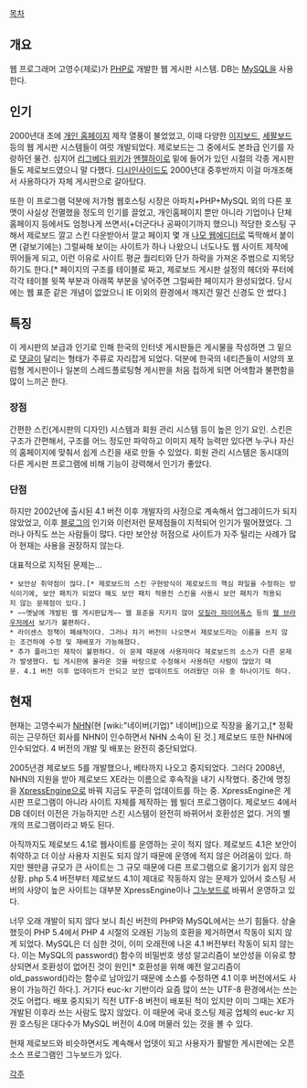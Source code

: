 [[목차]]
== 개요 ==
웹 프로그래머 고영수(제로)가 [[PHP]]로 개발한 웹 게시판 시스템. DB는 [[MySQL]]을 사용한다.

== 인기 ==
2000년대 초에 [[개인 홈페이지]] 제작 열풍이 불었었고, 이때 다양한 [[이지보드]], [[세팔보드]] 등의 웹 게시판 시스템들이 여럿 개발되었다. 제로보드는 그 중에서도 본좌급 인기를 자랑하던 물건. 심지어 [[리그베다 위키]]가 [[엔젤하이로]] 밑에 들어가 있던 시절의 각종 게시판들도 제로보드였으니 말 다했다. [[디시인사이드]]도 2000년대 중후반까지 이걸 마개조해서 사용하다가 자체 게시판으로 갈아탔다.

또한 이 프로그램 덕분에 저가형 웹호스팅 시장은 아파치+PHP+MySQL 외의 다른 포맷이 사실상 전멸했을 정도의 인기를 끌었고, 개인홈페이지 뿐만 아니라 기업이나 단체 홈페이지 등에서도 엄청나게 쓰면서(+더군다나 공짜이기까지 했으니) 적당한 호스팅 구해서 제로보드 깔고 스킨 다운받아서 깔고 페이지 몇 개 [[나모 웹에디터]]로 뚝딱해서 붙이면 (겉보기에는) 그럴싸해 보이는 사이트가 하나 나왔으니 너도나도 웹 사이트 제작에 뛰어들게 되고, 이런 이유로 사이트 평균 퀄리티와 단가 하락을 가져온 주범으로 지목당하기도 한다.[* 페이지의 구조를 테이블로 짜고, 제로보드 게시판 설정의 헤더와 푸터에 각각 테이블 윗쪽 부분과 아래쪽 부분을 넣어주면 그럴싸한 페이지가 완성되었다. 당시에는 웹 표준 같은 개념이 없었으니 IE 이외의 환경에서 깨지건 말건 신경도 안 썼다.]
== 특징 ==
이 게시판의 보급과 인기로 인해 한국의 인터넷 게시판들은 게시물을 작성하면 그 밑으로 [[댓글]]이 달리는 형태가 주류로 자리잡게 되었다. 덕분에 한국의 네티즌들이 서양의 포럼형 게시판이나 일본의 스레드플로팅형 게시판을 처음 접하게 되면 어색함과 불편함을 많이 느끼곤 한다.
=== 장점 ===
간편한 스킨(게시판의 디자인) 시스템과 회원 관리 시스템 등이 높은 인기 요인. 스킨은 구조가 간편해서, 구조를 어느 정도만 파악하고 이미지 제작 능력만 있다면 누구나 자신의 홈페이지에 맞춰서 쉽게 스킨을 새로 만들 수 있었다. 회원 관리 시스템은 동시대의 다른 게시판 프로그램에 비해 기능이 강력해서 인기가 좋았다.
=== 단점 ===
하지만 2002년에 출시된 4.1 버전 이후 개발자의 사정으로 계속해서 업그레이드가 되지 않았었고, 이후 [[블로그]]의 인기와 이런저런 문제점들이 지적되어 인기가 떨어졌었다. 그러나 아직도 쓰는 사람들이 많다. 다만 보안상 허점으로 사이트가 자주 털리는 사례가 많아 현재는 사용을 권장하지 않는다.

대표적으로 지적된 문제는…
 * 보안상 취약점이 많다.[* 제로보드의 스킨 구현방식이 제로보드의 핵심 파일을 수정하는 방식이기에, 보안 패치가 되었다 해도 보안 패치 적용전 스킨을 사용시 보안 패치가 적용되지 않는 문제점이 있다.]
 * ~~옛날에 개발된 웹 게시판답게~~ 웹 표준을 지키지 않아 [[모질라 파이어폭스]] 등의 [[웹 브라우저]]에서 보기가 불편하다.
 * 라이센스 정책이 폐쇄적이다. 그러나 차기 버전이 나오면서 제로보드라는 이름을 쓰지 않는 조건하에 수정 및 재배포가 가능해졌다.
 * 추가 플러그인 제작이 불편하다. 이 문제 때문에 사용자마다 제로보드의 소스가 다른 문제가 발생했다. 팁 게시판에 올라온 것을 바탕으로 수정해서 사용하던 사람이 많았기 때문. 4.1 버전 이후 업데이트가 안되고 보안 업데이트도 어려웠던 이유 중 하나이기도 하다.

== 현재 ==
현재는 고영수씨가 [[NHN]](현 [wiki:"네이버(기업)" 네이버])으로 직장을 옮기고,[* 정확히는 근무하던 회사를 NHN이 인수하면서 NHN 소속이 된 것.] 제로보드 또한 NHN에 인수되었다. 4 버전의 개발 및 배포는 완전히 중단되었다.

2005년경 제로보드 5를 개발했으나, 베타까지 나오고 중지되었다. 그러다 2008년, NHN의 지원을 받아 제로보드 XE라는 이름으로 후속작을 내기 시작했다. 중간에 명칭을 [[XpressEngine]]으로 바꿔 지금도 꾸준히 업데이트를 하는 중. XpressEngine은 게시판 프로그램이 아니라 사이트 자체를 제작하는 웹 빌더 프로그램이다. 제로보드 4에서 DB 데이터 이전은 가능하지만 스킨 시스템이 완전히 바뀌어서 호환성은 없다. 거의 별개의 프로그램이라고 봐도 된다.

아직까지도 제로보드 4.1로 웹사이트를 운영하는 곳이 적지 않다. 제로보드 4.1은 보안이 취약하고 더 이상 사용자 지원도 되지 않기 때문에 운영에 적지 않은 어려움이 있다. 하지만 웬만큼 규모가 큰 사이트는 그 규모 때문에 다른 프로그램으로 옮기기가 쉽지 않은 상황. php 5.4 버전부터 제로보드 4.1이 제대로 작동하지 않는 문제가 있어서 호스팅 서버의 사양이 높은 사이트는 대부분 XpressEngine이나 [[그누보드]]로 바꿔서 운영하고 있다.

너무 오래 개발이 되지 않다 보니 최신 버전의 PHP와 MySQL에서는 쓰기 힘들다. 상술했듯이 PHP 5.4에서 PHP 4 시절의 오래된 기능의 호환을 제거하면서 작동이 되지 않게 되었다. MySQL은 더 심한 것이, 이미 오래전에 나온 4.1 버전부터 작동이 되지 않는다. 이는 MySQL의 password() 함수의 비밀번호 생성 알고리즘이 보안성을 이유로 향상되면서 호환성이 없어진 것이 원인[* 호환성을 위해 예전 알고리즘이 old_password()라는 함수로 남아있기 때문에 소스를 수정하면 4.1 이후 버전에서도 사용이 가능하긴 하다.]. 거기다 euc-kr 기반이라 요즘 많이 쓰는 UTF-8 환경에서는 쓰는 것도 어렵다. 배포 중지되기 직전 UTF-8 버전이 배포된 적이 있지만 이미 그때는 XE가 개발된 이후라 쓰는 사람도 많지 않았다. 이 때문에 국내 호스팅 제공 업체의 euc-kr 지원 호스팅은 대다수가 MySQL 버전이 4.0에 머물러 있는 것을 볼 수 있다. 

현재 제로보드와 비슷하면서도 계속해서 업뎃이 되고 사용자가 활발한 게시판에는 오픈소스 프로그램인 그누보드가 있다.

[[각주]]
